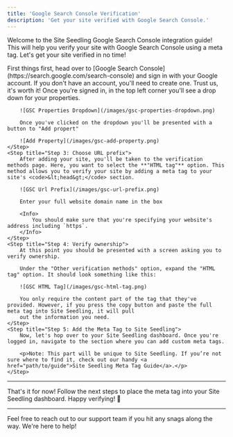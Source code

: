 ```yaml
---
title: 'Google Search Console Verification'
description: 'Get your site verified with Google Search Console.'
---
```


Welcome to the Site Seedling Google Search Console integration guide! This will help you verify your site with Google Search Console using a meta tag. Let's get your site verified in no time!

<Steps>
    <Step title="Step 1: Sign in to Google Search Console">
        First things first, head over to [Google Search Console](https://search.google.com/search-console) and sign in with your Google account. If you don't have an account, you'll need to create one. Trust us, it's worth it!
    </Step>
    <Step title="Step 2: Add a Property">
        Once you're signed in, in the top left corner you'll see a drop down for your properties.

        ![GSC Properties Dropdown](/images/gsc-properties-dropdown.png)
        
        Once you've clicked on the dropdown you'll be presented with a button to "Add propert"
        
        ![Add Property](/images/gsc-add-property.png)
    </Step>
    <Step title="Step 3: Choose URL prefix">
        After adding your site, you'll be taken to the verification methods page. Here, you want to select the **"HTML tag"** option. This method allows you to verify your site by adding a meta tag to your site's <code>&lt;head&gt;</code> section.
        
        ![GSC Url Prefix](/images/gsc-url-prefix.png)

        Enter your full website domain name in the box

        <Info>
            You should make sure that you're specifying your website's address including `https`.
        </Info>
    </Step>
    <Step title="Step 4: Verify ownership">
        At this point you should be presented with a screen asking you to verify ownership.

        Under the "Other verification methods" option, expand the "HTML tag" option. It should look something like this:

        ![GSC HTML Tag](/images/gsc-html-tag.png)

        You only require the content part of the tag that they've provided. However, if you press the copy button and paste the full meta tag into Site Seedling, it will pull
        out the information you need.
    </Step>
    <Step title="Step 5: Add the Meta Tag to Site Seedling">
        Now, let's hop over to your Site Seedling dashboard. Once you're logged in, navigate to the section where you can add custom meta tags. 

        <p>Note: This part will be unique to Site Seedling. If you’re not sure where to find it, check out our handy <a href="path/to/guide">Site Seedling Meta Tag Guide</a>.</p>
    </Step>
</Steps>

---

That's it for now! Follow the next steps to place the meta tag into your Site Seedling dashboard. Happy verifying! 🎉

---

Feel free to reach out to our support team if you hit any snags along the way. We're here to help!


